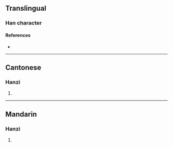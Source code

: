 {{character info}}
==Translingual==

===Han character===
{{Han char|rn=75|rad=木|as=08|sn=12|four=|canj=DYPN,DYPU|ids=⿰木虎}}

====References====
* {{Han ref|kx=0535.170|dkj=15005|hdz=21231.040|uh=6903|ud=26883}}

----

==Cantonese==

===Hanzi===
{{yue-hanzi|jyut=[[hou4]]|y=hou4}}

# {{rfdef|yue|sort=木08}}

----

==Mandarin==

===Hanzi===
{{cmn-hanzi|pin=[[háo]] ([[hao2]])|wg=hao<sup>2</sup>}}

# {{rfdef|cmn|sort=木08}}